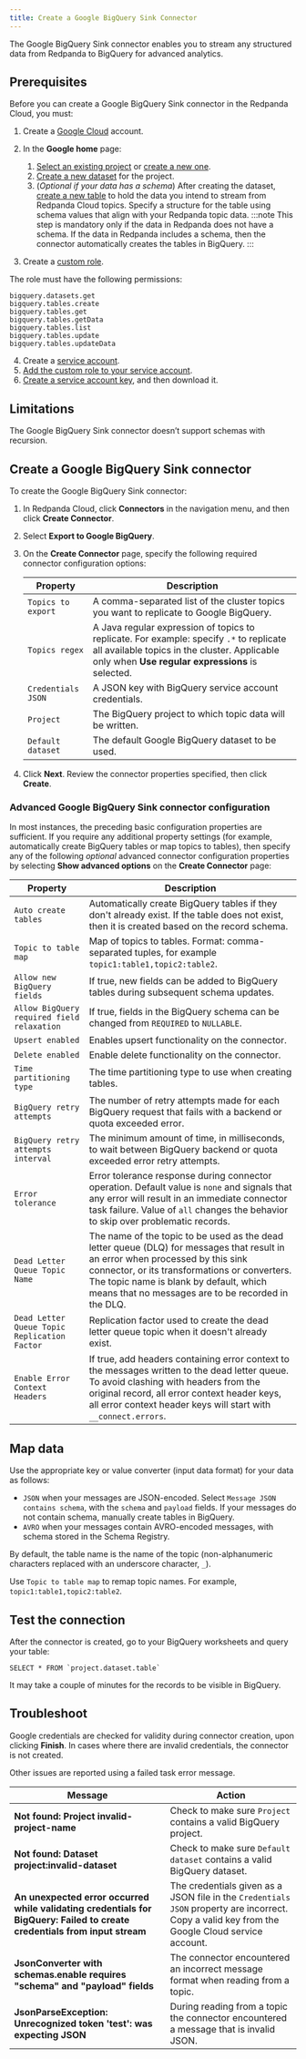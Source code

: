 ```yaml
---
title: Create a Google BigQuery Sink Connector
---
```


<head>
    <meta name="title" content="Create a Google BigQuery Sink Connector | Redpanda Docs"/>
    <meta name="description" content="Use the Redpanda Cloud UI to create a Google BigQuery Sink Connector."/>
    <link rel="canonical" href="https://docs.redpanda.com/docs/deploy/deployment-option/cloud/managed-connectors/create-gcp-bigquery-connector/" />
</head>

The Google BigQuery Sink connector enables you to stream any structured data from
Redpanda to BigQuery for advanced analytics.

## Prerequisites

Before you can create a Google BigQuery Sink connector in the Redpanda Cloud, you
must:

1. Create a [Google Cloud](https://cloud.google.com/) account.
2. In the **Google home** page:
   1. [Select an existing project](https://cloud.google.com/resource-manager/docs/creating-managing-projects#get_an_existing_project)
     or [create a new one](https://cloud.google.com/resource-manager/docs/creating-managing-projects#creating_a_project).
   2. [Create a new dataset](https://cloud.google.com/bigquery/docs/datasets) for the project.
   3. (_Optional if your data has a schema_) After creating the dataset, [create a new table](https://cloud.google.com/bigquery/docs/tables) to hold the data you intend to stream from Redpanda Cloud topics.
     Specify a structure for the table using schema values that align with your Redpanda topic data.
     :::note
     This step is mandatory only if the data in Redpanda does not have a schema.
     If the data in Redpanda includes a schema, then the connector automatically
     creates the tables in BigQuery.
     :::

3. Create a [custom role](https://cloud.google.com/iam/docs/creating-custom-roles).

  The role must have the following permissions:

  ```
  bigquery.datasets.get
  bigquery.tables.create
  bigquery.tables.get
  bigquery.tables.getData
  bigquery.tables.list
  bigquery.tables.update
  bigquery.tables.updateData
  ```
4. Create a [service account](https://cloud.google.com/iam/docs/service-accounts-create).
5. [Add the custom role to your service account](https://cloud.google.com/iam/docs/granting-changing-revoking-access).
6. [Create a service account key](https://cloud.google.com/iam/docs/keys-create-delete), and then download it.

## Limitations

The Google BigQuery Sink connector doesn’t support schemas with recursion.

## Create a Google BigQuery Sink connector

To create the Google BigQuery Sink connector:

1. In Redpanda Cloud, click **Connectors** in the navigation menu, and then
   click **Create Connector**.
2. Select **Export to Google BigQuery**.
3. On the **Create Connector** page, specify the following required connector configuration options:

   | Property                     | Description |
   | ---------------------------- | ----------- |
   | `Topics to export`             | A comma-separated list of the cluster topics you want to replicate to Google BigQuery. |
   | `Topics regex`                 | A Java regular expression of topics to replicate. For example: specify `.*` to replicate all available topics in the cluster. Applicable only when **Use regular expressions** is selected. |
   | `Credentials JSON`             | A JSON key with BigQuery service account credentials. |
   | `Project`                      | The BigQuery project to which topic data will be written. |
   | `Default dataset`              | The default Google BigQuery dataset to be used. |
4. Click **Next**. Review the connector properties specified, then click **Create**.


### Advanced Google BigQuery Sink connector configuration

In most instances, the preceding basic configuration properties are sufficient.
If you require any additional property settings (for example, automatically
create BigQuery tables or map topics to tables), then specify any of the following
_optional_ advanced connector configuration properties by selecting **Show advanced options**
on the **Create Connector** page:

   | Property                     | Description |
   | ---------------------------- | ----------- |
   | `Auto create tables` | Automatically create BigQuery tables if they don't already exist. If the table does not exist, then it is created based on the record schema. |
   | `Topic to table map` | Map of topics to tables. Format: comma-separated tuples, for example `topic1:table1,topic2:table2`. |
   | `Allow new BigQuery fields` | If true, new fields can be added to BigQuery tables during subsequent schema updates. |
   | `Allow BigQuery required field relaxation` | If true, fields in the BigQuery schema can be changed from `REQUIRED` to `NULLABLE`. |
   | `Upsert enabled` | Enables upsert functionality on the connector. |
   | `Delete enabled` | Enable delete functionality on the connector.
   | `Time partitioning type` | The time partitioning type to use when creating tables. |
   | `BigQuery retry attempts` | The number of retry attempts made for each BigQuery request that fails with a backend or quota exceeded error. |
   | `BigQuery retry attempts interval` | The minimum amount of time, in milliseconds, to wait between BigQuery backend or quota exceeded error retry attempts. |
   | `Error tolerance` | Error tolerance response during connector operation. Default value is `none` and signals that any error will result in an immediate connector task failure. Value of `all` changes the behavior to skip over problematic records. |
   | `Dead Letter Queue Topic Name` | The name of the topic to be used as the dead letter queue (DLQ) for messages that result in an error when processed by this sink connector, or its transformations or converters. The topic name is blank by default, which means that no messages are to be recorded in the DLQ. |
   | `Dead Letter Queue Topic Replication Factor` | Replication factor used to create the dead letter queue topic when it doesn't already exist. |
   | `Enable Error Context Headers` | If true, add headers containing error context to the messages written to the dead letter queue. To avoid clashing with headers from the original record, all error context header keys, all error context header keys will start with `__connect.errors`. |

## Map data

Use the appropriate key or value converter (input data format) for your data as follows:

- `JSON` when your messages are JSON-encoded. Select `Message JSON contains schema`,
  with the `schema` and `payload` fields. If your messages do not contain schema,
  manually create tables in BigQuery.
- `AVRO` when your messages contain AVRO-encoded messages, with schema stored in
  the Schema Registry.

By default, the table name is the name of the topic (non-alphanumeric characters replaced with an underscore character, `_`).

Use `Topic to table map` to remap topic names. For example, `topic1:table1,topic2:table2`.

## Test the connection

After the connector is created, go to your BigQuery worksheets and query your
table:

```
SELECT * FROM `project.dataset.table`
```

It may take a couple of minutes for the records to be visible in BigQuery.

## Troubleshoot

Google credentials are checked for validity during connector creation, upon
clicking **Finish**. In cases where there are invalid credentials, the connector
is not created.

Other issues are reported using a failed task error message.

| Message | Action |
|---------|--------|
| **Not found: Project invalid-project-name** | Check to make sure `Project` contains a valid BigQuery project. |
| **Not found: Dataset project:invalid-dataset** | Check to make sure `Default dataset` contains a valid BigQuery dataset. |
| **An unexpected error occurred while validating credentials for BigQuery: Failed to create credentials from input stream** | The credentials given as a JSON file in the `Credentials JSON` property are incorrect. Copy a valid key from the Google Cloud service account. |
| **JsonConverter with schemas.enable requires "schema" and "payload" fields** | The connector encountered an incorrect message format when reading from a topic. |
| **JsonParseException: Unrecognized token 'test': was expecting JSON** | During reading from a topic the connector encountered a message that is invalid JSON. |
